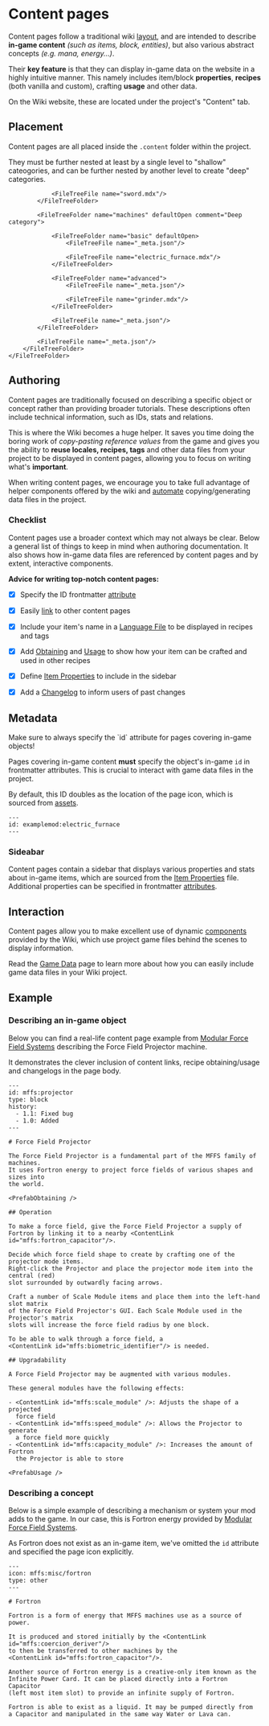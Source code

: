 
# Content pages

Content pages follow a traditional wiki [layout](https://minecraft.wiki/w/Furnace), and are intended to describe
**in-game content** *(such as items, block, entities)*, but also various abstract concepts *(e.g. mana, energy...)*.

<p className="mt-5 space-x-2">
    <InlineGameItem id="grass_block" size={32} />
    <InlineGameItem id="furnace" size={32} />
    <InlineGameItem id="iron_ingot" size={32} />
    <InlineGameItem id="experience_bottle" size={32} />
    <InlineGameItem id="piglin_head" size={32} />
</p>

Their **key feature** is that they can display in-game data on the website in a highly intuitive manner.
This namely includes item/block **properties**, **recipes** (both vanilla and custom), crafting **usage**
and other data.

On the Wiki website, these are located under the project's "Content" tab.

## Placement

Content pages are all placed inside the `.content` folder within the project.

They must be further nested at least by a single level to "shallow" cateogories, and can be further nested by another
level to create "deep" categories.

<FileTree>
    <FileTreeFolder name="<root>" defaultOpen>
        <FileTreeFolder name=".content" defaultOpen>
            <FileTreeFolder name="tools" defaultOpen comment="Shallow category">
                <FileTreeFile name="_meta.json"/>

                <FileTreeFile name="sword.mdx"/>
            </FileTreeFolder>

            <FileTreeFolder name="machines" defaultOpen comment="Deep category">

                <FileTreeFolder name="basic" defaultOpen>
                    <FileTreeFile name="_meta.json"/>

                    <FileTreeFile name="electric_furnace.mdx"/>
                </FileTreeFolder>

                <FileTreeFolder name="advanced">
                    <FileTreeFile name="_meta.json"/>

                    <FileTreeFile name="grinder.mdx"/>
                </FileTreeFolder>

                <FileTreeFile name="_meta.json"/>
            </FileTreeFolder>

            <FileTreeFile name="_meta.json"/>
        </FileTreeFolder>
    </FileTreeFolder>
</FileTree>

## Authoring

Content pages are traditionally focused on describing a specific object or concept rather than providing broader
tutorials. These descriptions often include technical information, such as IDs, stats and relations.

This is where the Wiki becomes a huge helper. It saves you time doing the boring work of *copy-pasting reference values*
from the game and gives you the ability to **reuse locales, recipes, tags** and other data files from your project to be
displayed in content pages, allowing you to focus on writing what's **important**.

When writing content pages, we encourage you to take full advantage of helper components offered by the wiki and
[automate](../../features/gradle.mdx) copying/generating data files in the project.

### Checklist

Content pages use a broader context which may not always be clear. Below a general list of things to keep in mind
when authoring documentation.
It also shows how in-game data files are referenced by content pages and by extent, interactive components.

**Advice for writing top-notch content pages:**

- [x] Specify the ID frontmatter [attribute](#metadata)

<p/>

- [x] Easily [link](../../components/interactive#navigation) to other content pages

<p/>

- [x] Include your item's name in a [Language File](../game_data) to be displayed in recipes and tags

<p/>

- [x] Add [Obtaining](../../components/interactive#prefabobtaining) and [Usage](../../components/interactive#prefabusage)
  to show how your item can be crafted and used in other recipes

<p/>

- [x] Define [Item Properties](../game_data) to include in the sidebar

<p/>

- [x] Add a [Changelog](../pages#changelog) to inform users of past changes

## Metadata

<Callout type="important">
    Make sure to always specify the `id` attribute for pages covering in-game objects!
</Callout>

Pages covering in-game content **must** specify the object's in-game `id` in frontmatter attributes. This is
crucial to interact with game data files in the project.

By default, this ID doubles as the location of the page icon, which is sourced from [assets](../assets).

```mdx
---
id: examplemod:electric_furnace
---
```

### Sideabar

Content pages contain a sidebar that displays various properties and stats about in-game items, which are sourced
from the [Item Properties](../game_data) file. Additional properties can be specified in frontmatter
[attributes](../pages#metadata).

## Interaction

Content pages allow you to make excellent use of dynamic [components](../../components/interactive) provided by the
Wiki, which use project game files behind the scenes to display information.

Read the [Game Data](../game_data) page to learn more about how you can easily include game data files in your Wiki
project.

## Example

### Describing an in-game object

Below you can find a real-life content page example from [Modular Force Field Systems](https://modrinth.com/mod/mffs)
describing the Force Field Projector machine.

It demonstrates the clever inclusion of content links, recipe obtaining/usage and changelogs in the page body.

```mdx
---
id: mffs:projector
type: block
history:
  - 1.1: Fixed bug
  - 1.0: Added
---

# Force Field Projector

The Force Field Projector is a fundamental part of the MFFS family of machines.
It uses Fortron energy to project force fields of various shapes and sizes into
the world.

<PrefabObtaining />

## Operation

To make a force field, give the Force Field Projector a supply of
Fortron by linking it to a nearby <ContentLink id="mffs:fortron_capacitor"/>.

Decide which force field shape to create by crafting one of the projector mode items.
Right-click the Projector and place the projector mode item into the central (red)
slot surrounded by outwardly facing arrows.

Craft a number of Scale Module items and place them into the left-hand slot matrix
of the Force Field Projector's GUI. Each Scale Module used in the Projector's matrix
slots will increase the force field radius by one block.

To be able to walk through a force field, a
<ContentLink id="mffs:biometric_identifier"/> is needed.

## Upgradability

A Force Field Projector may be augmented with various modules.

These general modules have the following effects:

- <ContentLink id="mffs:scale_module" />: Adjusts the shape of a projected
  force field
- <ContentLink id="mffs:speed_module" />: Allows the Projector to generate
  a force field more quickly
- <ContentLink id="mffs:capacity_module" />: Increases the amount of Fortron
  the Projector is able to store

<PrefabUsage />
```

### Describing a concept

Below is a simple example of describing a mechanism or system your mod adds to the game.
In our case, this is Fortron energy provided by [Modular Force Field Systems](https://modrinth.com/mod/mffs).

As Fortron does not exist as an in-game item, we've omitted the `id` attribute and specified the page icon explicitly.

```mdx
---
icon: mffs:misc/fortron
type: other
---

# Fortron

Fortron is a form of energy that MFFS machines use as a source of power.

It is produced and stored initially by the <ContentLink id="mffs:coercion_deriver"/>
to then be transferred to other machines by the
<ContentLink id="mffs:fortron_capacitor"/>.

Another source of Fortron energy is a creative-only item known as the
Infinite Power Card. It can be placed directly into a Fortron Capacitor
(left most item slot) to provide an infinite supply of Fortron.

Fortron is able to exist as a liquid. It may be pumped directly from
a Capacitor and manipulated in the same way Water or Lava can.
```